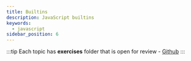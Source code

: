 ```yaml
---
title: Builtins
description: JavaScript builtins
keywords:
  - javascript
sidebar_position: 6
---
```



:::tip
Each topic has <strong>exercises</strong> folder that is open for review - [Github](https://github.com/elkhan/my_blog/tree/master/docs/javascript/builtins)
:::
